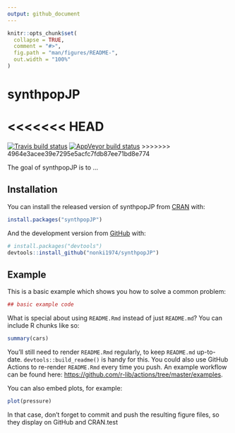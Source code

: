 ```yaml
---
output: github_document
---
```


<!-- README.md is generated from README.Rmd. Please edit that file -->

```r
knitr::opts_chunk$set(
  collapse = TRUE,
  comment = "#>",
  fig.path = "man/figures/README-",
  out.width = "100%"
)
```

# synthpopJP

<!-- badges: start -->
<<<<<<< HEAD
=======
[![Travis build status](https://travis-ci.com/nonki1974/test0127.svg?branch=main)](https://travis-ci.com/nonki1974/test0127)
[![AppVeyor build status](https://ci.appveyor.com/api/projects/status/github/nonki1974/test0127?branch=main&svg=true)](https://ci.appveyor.com/project/nonki1974/test0127)
>>>>>>> 4964e3acee39e7295e5acfc7fdb87ee71bd8e774
<!-- badges: end -->

The goal of synthpopJP is to ...

## Installation

You can install the released version of synthpopJP from [CRAN](https://CRAN.R-project.org) with:

``` r
install.packages("synthpopJP")
```

And the development version from [GitHub](https://github.com/) with:

``` r
# install.packages("devtools")
devtools::install_github("nonki1974/synthpopJP")
```
## Example

This is a basic example which shows you how to solve a common problem:

```r
## basic example code
```

What is special about using `README.Rmd` instead of just `README.md`? You can include R chunks like so:

```r
summary(cars)
```

You'll still need to render `README.Rmd` regularly, to keep `README.md` up-to-date. `devtools::build_readme()` is handy for this. You could also use GitHub Actions to re-render `README.Rmd` every time you push. An example workflow can be found here: <https://github.com/r-lib/actions/tree/master/examples>.

You can also embed plots, for example:

```r
plot(pressure)
```

In that case, don't forget to commit and push the resulting figure files, so they display on GitHub and CRAN.test
